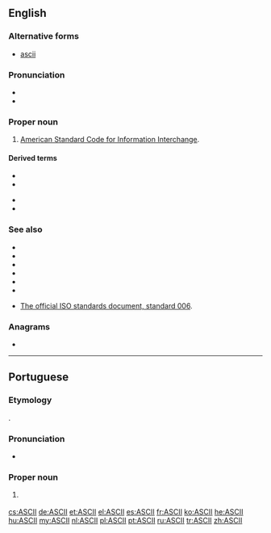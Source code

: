 {{also|ascii}}
==English==

===Alternative forms===
* [[ascii]]

===Pronunciation===
* {{IPA|/ˈæski/|lang=en}}
* {{audio|en-us-ASCII.ogg|Audio (US)|lang=en}}

===Proper noun===
{{wikipedia}}
{{en-proper noun}}

# {{label|en|computing}} [[American Standard Code for Information Interchange]].

====Derived terms====
{{der-top}}
* {{l|en|ASCII art}}
* {{l|en|ASCIIbetical}}
{{der-mid}}
* {{l|en|extended ASCII}}
* {{l|en|PETSCII}}
{{der-bottom}}

===See also===
* {{l|en|EBCDIC}}
* {{l|en|Unicode}}
* {{l|en|UTF-7}}
* {{l|en|UTF-8}}
* {{l|en|UTF-16}}
* {{l|en|Appendix:Unicode}}

* [http://www.itscj.ipsj.or.jp/ISO-IR/006.pdf The official ISO standards document, standard 006].

===Anagrams===
* {{l|en|Isiac}}

----

==Portuguese==

===Etymology===
{{bor|pt|en|ASCII}}.

===Pronunciation===
* {{a|Brazil}} {{IPA|/ˈas.ki/|lang=pt}}

===Proper noun===
{{pt-proper noun|m}}

# {{lb|pt|computing}} {{l|en|ASCII}} {{gloss|a 7-bit character encoding}}

[[cs:ASCII]]
[[de:ASCII]]
[[et:ASCII]]
[[el:ASCII]]
[[es:ASCII]]
[[fr:ASCII]]
[[ko:ASCII]]
[[he:ASCII]]
[[hu:ASCII]]
[[my:ASCII]]
[[nl:ASCII]]
[[pl:ASCII]]
[[pt:ASCII]]
[[ru:ASCII]]
[[tr:ASCII]]
[[zh:ASCII]]